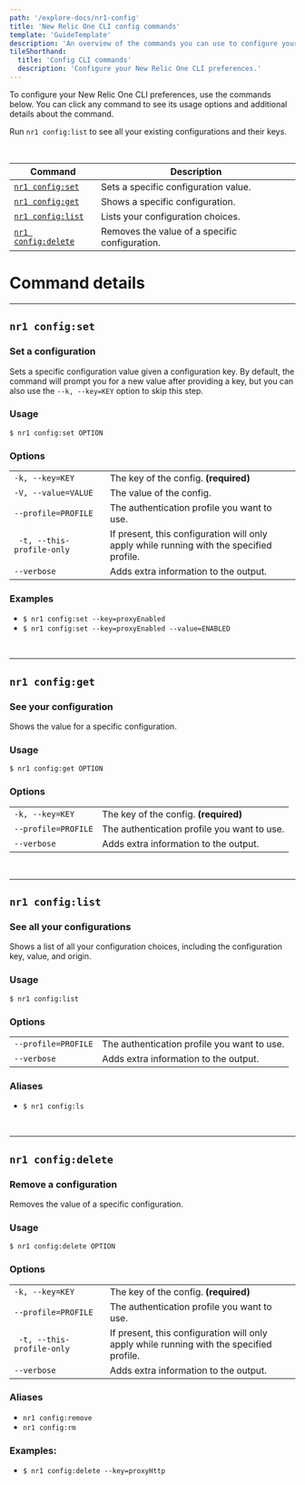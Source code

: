 ```yaml
---
path: '/explore-docs/nr1-config'
title: 'New Relic One CLI config commands'
template: 'GuideTemplate'
description: 'An overview of the commands you can use to configure your New Relic One CLI preferences.'
tileShorthand:
  title: 'Config CLI commands'
  description: 'Configure your New Relic One CLI preferences.'
---
```


<Intro>

To configure your New Relic One CLI preferences, use the commands below. You can click any command to see its usage options and additional details about the command.

Run `nr1 config:list` to see all your existing configurations and their keys.

</Intro>

<br/> 

| Command | Description |
|---|---|
| [`nr1 config:set`](#nr1-configset) | Sets a specific configuration value. |
| [`nr1 config:get`](#nr1-configget) | Shows a specific configuration. |
| [`nr1 config:list`](#nr1-configlist) | Lists your configuration choices. |
| [`nr1 config:delete`](#nr1-configdelete) | Removes the value of a specific configuration. |

# Command details

***

## `nr1 config:set`
### Set a configuration
Sets a specific configuration value given a configuration key. By default, the command will prompt you for a new value after providing a key, but you can also use the `--k, --key=KEY` option to skip this step.  

### Usage
`$ nr1 config:set OPTION` 

### Options
| | |
|---|---|
| `-k, --key=KEY` | The key of the config. **(required)** |
| `-V, --value=VALUE` | The value of the config. |
| `--profile=PROFILE` | The authentication profile you want to use. |
|` -t, --this-profile-only` | If present, this configuration will only apply while running with the specified profile.|
| `--verbose` | Adds extra information to the output. |

### Examples
* `$ nr1 config:set --key=proxyEnabled`   
* `$ nr1 config:set --key=proxyEnabled --value=ENABLED`   

<br>

*** 

## `nr1 config:get`
### See your configuration
Shows the value for a specific configuration.

### Usage
`$ nr1 config:get OPTION`

### Options
| | |
|---|---|
| `-k, --key=KEY` | The key of the config. **(required)** |
| `--profile=PROFILE` | The authentication profile you want to use. |
| `--verbose` | Adds extra information to the output. |

<br>

*** 

## `nr1 config:list`
### See all your configurations
Shows a list of all your configuration choices, including the configuration key, value, and origin.

### Usage
`$ nr1 config:list`

### Options
| | |
|---|---|
| `--profile=PROFILE` | The authentication profile you want to use. |
| `--verbose` | Adds extra information to the output. |

### Aliases
* `$ nr1 config:ls`

<br>

*** 

## `nr1 config:delete`
### Remove a configuration
Removes the value of a specific configuration.

### Usage
`$ nr1 config:delete OPTION`

### Options
| | |
|---|---|
| `-k, --key=KEY` | The key of the config. **(required)**|
| `--profile=PROFILE` | The authentication profile you want to use. |
|` -t, --this-profile-only` | If present, this configuration will only apply while running with the specified profile.|
| `--verbose` | Adds extra information to the output. |

### Aliases
* `nr1 config:remove`
* `nr1 config:rm`

### Examples:
* `$ nr1 config:delete --key=proxyHttp`   

